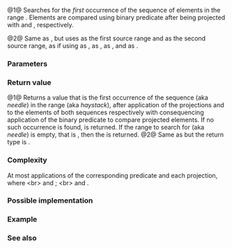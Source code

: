 {{cpp/ranges/title|search}}
{{cpp/algorithm/ranges/navbar}}
{{dcl begin}}
{{dcl header|algorithm}}
{{dcl h|Call signature}}
{{dcl|num=1|since=c++20|1=
template&lt; std::forward_iterator I1, std::sentinel_for&lt;I1&gt; S1,
          std::forward_iterator I2, std::sentinel_for&lt;I2&gt; S2,
          class Pred = ranges::equal_to,
          class Proj1 = std::identity,
          class Proj2 = std::identity &gt;
requires std::indirectly_comparable&lt;I1, I2, Pred, Proj1, Proj2&gt;
constexpr ranges::subrange&lt;I1&gt;
    search( I1 first1, S1 last1, I2 first2, S2 last2, Pred pred = {},
            Proj1 proj1 = {}, Proj2 proj2 = {} );
}}
{{dcl|num=2|since=c++20|1=
template&lt; ranges::forward_range R1, ranges::forward_range R2,
          class Pred = ranges::equal_to,
          class Proj1 = std::identity,
          class Proj2 = std::identity&gt;
requires std::indirectly_comparable&lt;ranges::iterator_t&lt;R1&gt;,
                                    ranges::iterator_t&lt;R2&gt;, Pred, Proj1, Proj2&gt;
constexpr ranges::borrowed_subrange_t&lt;R1&gt;
    search( R1&amp;&amp; r1, R2&amp;&amp; r2, Pred pred = {}, Proj1 proj1 = {}, Proj2 proj2 = {} );
}}
{{dcl end}}

@1@ Searches for the ''first'' occurrence of the sequence of elements {{range|first2|last2}} in the range {{range|first1|last1}}. Elements are compared using binary predicate {{c|pred}} after being projected with {{c|proj2}} and {{c|proj1}}, respectively.

@2@ Same as {{v|1}}, but uses {{c|r1}} as the first source range and {{c|r2}} as the second source range, as if using {{c|ranges::begin(r1)}} as {{c|first1}}, {{c|ranges::end(r1)}} as {{c|last1}}, {{c|ranges::begin(r2)}} as {{c|first2}}, and {{c|ranges::end(r2)}} as {{c|last2}}.

{{cpp/ranges/niebloid}}

===Parameters===
{{par begin}}
{{par|first1, last1|the range of elements to examine (aka ''haystack'')}}
{{par|first2, last2|the range of elements to search for (aka ''needle'')}}
{{par|r1|the range of elements to examine (aka ''haystack'')}}
{{par|r2|the range of elements to search for (aka ''needle'')}}
{{par|pred|binary predicate to apply to the projected elements}}
{{par|proj1|projection to apply to the elements in the first range}}
{{par|proj2|projection to apply to the elements in the second range}}
{{par end}}

===Return value===
@1@ Returns a {{c|ranges::subrange}} value that is the first occurrence of the sequence {{range|first2|last2}} (aka ''needle'') in the range {{range|first1|last1}} (aka ''haystack''), after application of the projections {{c|proj1}} and {{c|proj2}} to the elements of both sequences respectively with consequencing application of the binary predicate {{c|pred}} to compare projected elements.
If no such occurrence is found, {{c|ranges::subrange{last1, last1} }} is returned.
If the range to search for (aka ''needle'') is empty, that is {{c|1=first2 == last2}}, then the {{c|ranges::subrange{first1, first1} }} is returned.
@2@ Same as {{v|1}} but the return type is {{c|ranges::borrowed_subrange_t&lt;R1&gt;}}.

===Complexity===
At most {{tt|S * N}} applications of the corresponding predicate and each projection, where &lt;br&gt;
{{v|1}} {{c|1=S = ranges::distance(first2, last2)}} and {{c|1=N = ranges::distance(first1, last1)}}; &lt;br&gt;
{{v|2}} {{c|1=S = ranges::distance(r2)}} and {{c|1=N = ranges::distance(r1)}}.

===Possible implementation===
{{eq fun| 1=
struct search_fn
{
    template&lt;std::forward_iterator I1, std::sentinel_for&lt;I1&gt; S1,
             std::forward_iterator I2, std::sentinel_for&lt;I2&gt; S2,
             class Pred = ranges::equal_to,
             class Proj1 = std::identity,
             class Proj2 = std::identity&gt;
    requires std::indirectly_comparable&lt;I1, I2, Pred, Proj1, Proj2&gt;
    constexpr ranges::subrange&lt;I1&gt;
        operator()(I1 first1, S1 last1, I2 first2, S2 last2, Pred pred = {},
                   Proj1 proj1 = {}, Proj2 proj2 = {}) const
    {
        for (;; ++first1)
        {
            I1 it1 = first1;
            for (I2 it2 = first2;; ++it1, ++it2)
            {
                if (it2 == last2)
                    return {first1, it1};
                if (it1 == last1)
                    return {it1, it1};
                if (!std::invoke(pred, std::invoke(proj1, *it1), std::invoke(proj2, *it2)))
                    break;
            }
        }
    }

    template&lt;ranges::forward_range R1, ranges::forward_range R2,
             class Pred = ranges::equal_to,
             class Proj1 = std::identity,
             class Proj2 = std::identity&gt;
    requires std::indirectly_comparable&lt;ranges::iterator_t&lt;R1&gt;,
                                        ranges::iterator_t&lt;R2&gt;, Pred, Proj1, Proj2&gt;
    constexpr ranges::borrowed_subrange_t&lt;R1&gt;
        operator()(R1&amp;&amp; r1, R2&amp;&amp; r2, Pred pred = {},
                   Proj1 proj1 = {}, Proj2 proj2 = {}) const
    {
        return (*this)(ranges::begin(r1), ranges::end(r1),
                       ranges::begin(r2), ranges::end(r2),
                       std::move(pred), std::move(proj1), std::move(proj2));
    }
};

inline constexpr search_fn search {};
}}

===Example===
{{example|code=
#include &lt;algorithm&gt;
#include &lt;cctype&gt;
#include &lt;iostream&gt;
#include &lt;iterator&gt;
#include &lt;string_view&gt;

using namespace std::literals;

void print(int id, const auto&amp; haystack, const auto&amp; needle, const auto&amp; found)
{
    std::cout &lt;&lt; id &lt;&lt; ") search(\"" &lt;&lt; haystack &lt;&lt; "\", \"" &lt;&lt; needle &lt;&lt; "\"); ";
    const auto first = std::distance(haystack.begin(), found.begin());
    const auto last = std::distance(haystack.begin(), found.end());
    if (found.empty())
        std::cout &lt;&lt; "not found;";
    else
    {
        std::cout &lt;&lt; "found: \"";
        for (const auto x : found)
            std::cout &lt;&lt; x;
        std::cout &lt;&lt; "\";";
    }
    std::cout &lt;&lt; " subrange: {" &lt;&lt; first &lt;&lt; ", " &lt;&lt; last &lt;&lt; "}\n";
}

int main()
{
    constexpr auto haystack {"abcd abcd"sv};
    constexpr auto needle {"bcd"sv};

    // the search uses iterator pairs begin()/end():
    constexpr auto found1 = std::ranges::search(
        haystack.begin(), haystack.end(),
        needle.begin(), needle.end());
    print(1, haystack, needle, found1);

    // the search uses ranges r1, r2:
    constexpr auto found2 = std::ranges::search(haystack, needle);
    print(2, haystack, needle, found2);

    // 'needle' range is empty:
    constexpr auto none {""sv};
    constexpr auto found3 = std::ranges::search(haystack, none);
    print(3, haystack, none, found3);

    // 'needle' will not be found:
    constexpr auto awl {"efg"sv};
    constexpr auto found4 = std::ranges::search(haystack, awl);
    print(4, haystack, awl, found4);

    // the search uses custom comparator and projections:
    constexpr auto bodkin {"234"sv};
    auto found5 = std::ranges::search(haystack, bodkin,
        [](const int x, const int y) { return x == y; }, // pred
        [](const int x) { return std::toupper(x); }, // proj1
        [](const int y) { return y + 'A' - '1'; }); // proj2
    print(5, haystack, bodkin, found5);
}
|output=
1) search("abcd abcd", "bcd"); found: "bcd"; subrange: {1, 4}
2) search("abcd abcd", "bcd"); found: "bcd"; subrange: {1, 4}
3) search("abcd abcd", ""); not found; subrange: {0, 0}
4) search("abcd abcd", "efg"); not found; subrange: {9, 9}
5) search("abcd abcd", "234"); found: "bcd"; subrange: {1, 4}
}}

===See also===
{{dsc begin}}
{{dsc inc|cpp/algorithm/ranges/dsc adjacent_find}}
{{dsc inc|cpp/algorithm/ranges/dsc find}}
{{dsc inc|cpp/algorithm/ranges/dsc find_end}}
{{dsc inc|cpp/algorithm/ranges/dsc find_first_of}}
{{dsc inc|cpp/algorithm/ranges/dsc contains}}
{{dsc inc|cpp/algorithm/ranges/dsc includes}}
{{dsc inc|cpp/algorithm/ranges/dsc mismatch}}
{{dsc inc|cpp/algorithm/ranges/dsc search_n}}
{{dsc inc|cpp/algorithm/dsc search}}
{{dsc end}}

{{langlinks|de|es|fr|it|ja|pt|ru|zh}}